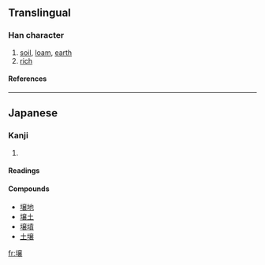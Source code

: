 {{see|壤}}

==Translingual==
===Han character===
{{Han char|rn=32|rad=土|as=13|sn=16|four=|canj=土卜金女 (GYCV)}}
# [[soil]], [[loam]], [[earth]]
# [[rich]]
====References====
{{Han ref|kx=0240.301|hdz=10493.011|uh=58CC|ud=22732}}
----
==Japanese==
===Kanji===
{{ja-kanji|grade=c|rs=土13}}
# {{defn|Japanese}} 
====Readings====
{{ja-readings|on=ジョウ (jō)|kun=[[つち]] (tsuchi)}}

====Compounds====
*[[壌地]]
*[[壌土]]
*[[壌墳]]
*[[土壌]]

[[fr:壌]]